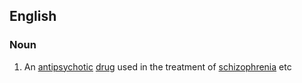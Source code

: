 ==English==

===Noun===
{{wikipedia}}
{{en-noun|-}}

# An [[antipsychotic]] [[drug]] used in the treatment of [[schizophrenia]] etc